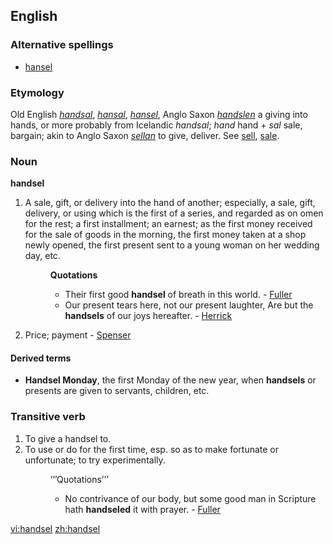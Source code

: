 ==English==

===Alternative spellings===
* [[hansel]]

===Etymology===
Old English ''[[handsal]]'', ''[[hansal]]'', ''[[hansel]]'', Anglo Saxon ''[[handslen]]'' a giving into hands, or more probably from Icelandic ''handsal''; ''hand'' hand + ''sal'' sale, bargain; akin to Anglo Saxon ''[[sellan]]'' to give, deliver. See [[sell]], [[sale]].

===Noun===
'''handsel'''

# A sale, gift, or delivery into the hand of another; especially, a sale, gift, delivery, or using which is the first of a series, and regarded as on omen for the rest; a first installment; an earnest; as the first money received for the sale of goods in the morning, the first money taken at a shop newly opened, the first present sent to a young woman on her wedding day, etc.
#:'''Quotations'''
#:*Their first good '''handsel''' of breath in this world. - [[Fuller]]
#:*Our present tears here, not our present laughter, Are but the '''handsels''' of our joys hereafter. - [[Herrick]]
# {{obsolete}} Price; payment - [[Spenser]]

====Derived terms====
*'''Handsel Monday''', the first Monday of the new year, when '''handsels''' or presents are given to servants, children, etc.

===Transitive verb===
{{rfc-trverb|Transitive verb}}
{{en-verb}}

# To give a handsel to.
# To use or do for the first time, esp. so as to make fortunate or unfortunate; to try experimentally.
#:’’’Quotations’’’
#:*No contrivance of our body, but some good man in Scripture hath '''handseled''' it with prayer. - [[Fuller]]

[[vi:handsel]]
[[zh:handsel]]